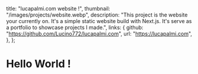   title: "lucapalmi.com website !",
  thumbnail: "/images/projects/website.webp",
  description:
    "This project is the website your currently on. It's a simple static website build with Next.js. It's serve as a portfolio to showcase projects I made.",
  links: {
    github: "https://github.com/Lucino772/lucapalmi.com",
    url: "https://lucapalmi.com",
  },
};

# Hello World !
